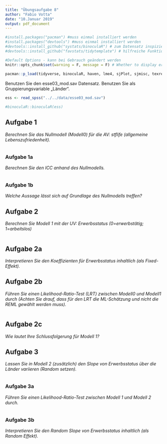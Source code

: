 ```yaml
---
title: "Übungsaufgabe 8"
author: "Fabio Votta"
date: "10.Januar 2019"
output: pdf_document
---
```


```r
#install.packages("pacman") #muss einmal installiert werden
#install.packages("devtools") #muss einmal installiert werden
#devtools::install_github("systats/binoculaR") # zum Datensatz inspizieren :)
#devtools::install_github("favstats/tidytemplate") # hilfreiche Funktionen

#Default Options - kann bei Gebrauch geändert werden
knitr::opts_chunk$set(warning = F, message = F) # Whether to display errors or warnings
                      
pacman::p_load(tidyverse, binoculaR, haven, lme4, sjPlot, sjmisc, texreg, lmtest, tidytemplate)
```

Benutzen Sie den esse03_mod.sav Datensatz. Benutzen Sie als Gruppierungsvariable „Länder“.

```r
ess <- read_spss("../../data/esse03_mod.sav")

#binoculaR::binoculaR(ess)
```

## Aufgabe 1

*Berechnen Sie das Nullmodell (Modell0) für die AV: stflife (allgemeine Lebenszufriedenheit).*


```r



```


### Aufgabe 1a

*Berechnen Sie den ICC anhand des Nullmodells.* 

```r



```



### Aufgabe 1b

*Welche Aussage lässt sich auf Grundlage des Nullmodells treffen?* 



## Aufgabe 2

*Berechnen Sie Modell 1 mit der UV: Erwerbsstatus (0=erwerbstätig; 1=arbeitslos)*

```r




```



## Aufgabe 2a

*Interpretieren Sie den Koeffizienten für Erwerbsstatus inhaltlich (als Fixed-Effekt).*



## Aufgabe 2b

*Führen Sie einen Likelihood-Ratio-Test (LRT) zwischen Modell0 und Modell1 durch (Achten Sie drauf, dass für den LRT die ML-Schätzung und nicht die REML gewählt werden muss).*

```r




```



## Aufgabe 2c

*Wie lautet Ihre Schlussfolgerung für Modell 1?*



## Aufgabe 3

*Lassen Sie in Modell 2 (zusätzlich) den Slope von Erwerbsstatus über die Länder variieren (Random setzen).*

```r





```


### Aufgabe 3a

*Führen Sie einen Likelihood-Ratio-Test zwischen Modell 1 und Modell 2 durch.*

```r





```




### Aufgabe 3b

*Interpretieren Sie den Random Slope von Erwerbsstatus inhaltlich (als Random Effekt).*

